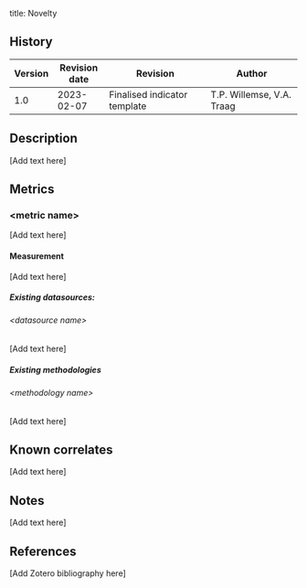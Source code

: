 title: Novelty

::: {}

## History

| Version | Revision date | Revision                     | Author                    |
|---------|---------------|------------------------------|---------------------------|
| 1.0     | 2023-02-07    | Finalised indicator template | T.P. Willemse, V.A. Traag |

:::

## Description

\[Add text here\]

## Metrics

### &lt;metric name&gt;

\[Add text here\]

#### Measurement

\[Add text here\]

##### Existing datasources:

###### &lt;datasource name&gt;

\[Add text here\]

##### Existing methodologies

###### &lt;methodology name&gt;

\[Add text here\]

## Known correlates

\[Add text here\]

## Notes

\[Add text here\]

## References

\[Add Zotero bibliography here\]
